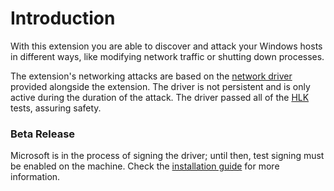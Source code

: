 # Introduction

With this extension you are able to discover and attack your Windows hosts in different ways, like modifying network traffic or shutting down processes.

The extension's networking attacks are based on the [network driver](https://github.com/steadybit/WinDivert/) provided alongside the extension.
The driver is not persistent and is only active during the duration of the attack.
The driver passed all of the [HLK](https://learn.microsoft.com/en-us/windows-hardware/test/hlk/) tests, assuring safety.

### Beta Release

Microsoft is in the process of signing the driver; until then, test signing must be enabled on the machine. Check the [installation guide](https://github.com/steadybit/extension-host-windows?tab=readme-ov-file#pre-release-versions) for more information.


